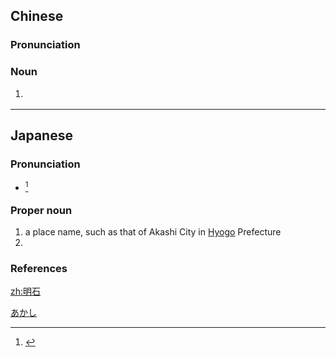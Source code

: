 ==Chinese==
{{zh-forms}}

===Pronunciation===
{{zh-pron
|m=míngshí
|c=ming4 sek6
|cat=n
}}

===Noun===
{{zh-noun}}

# {{lb|zh|mineral}} {{zh-alt-name|明礬|[[alum]]}}

----

==Japanese==
{{ja-kanjitab|あか|し}}

===Pronunciation===
* {{ja-accent-common|a|あ|かし}}<ref>{{R:NHK Hatsuon}}</ref>

===Proper noun===
{{ja-pos|あかし|proper}}

# a place name, such as that of Akashi City in [[Hyogo]] Prefecture
# {{surname|lang=ja|sort=あかし}}

===References===
<references/>

[[Category:ja:Cities|あかし]]

[[zh:明石]]